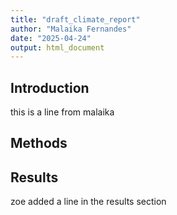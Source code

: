 ```yaml
---
title: "draft_climate_report"
author: "Malaika Fernandes"
date: "2025-04-24"
output: html_document
---
```


## Introduction 



this is a line from malaika

## Methods


## Results 

zoe added a line in the results section
